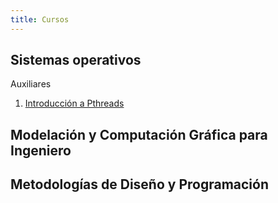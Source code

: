 ```yaml
---
title: Cursos
---
```

## Sistemas operativos

Auxiliares

1. [Introducción a Pthreads](4302.1)

## Modelación y Computación Gráfica para Ingeniero

## Metodologías de Diseño y Programación
